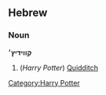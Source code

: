==Hebrew==
===Noun===
'''קְוִוידיץ׳'''

# (''Harry Potter'') [[Quidditch]]


[[Category:Harry Potter]]